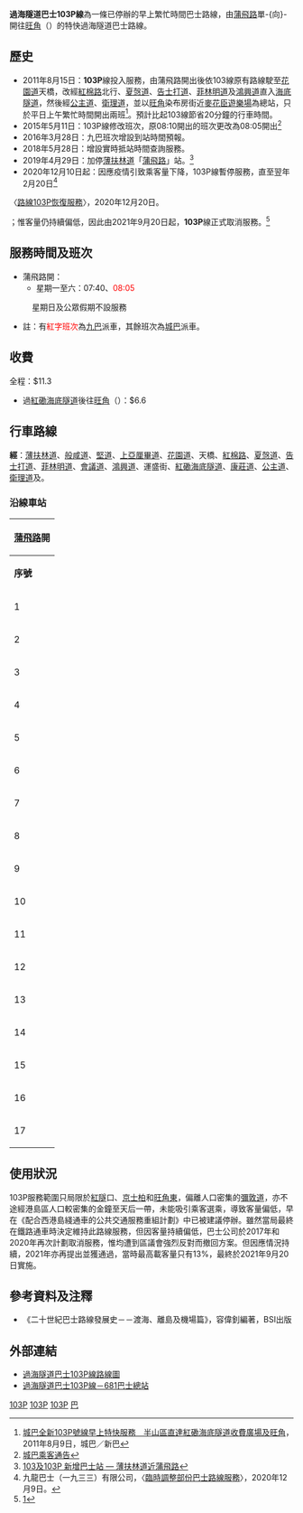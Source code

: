 {{公共汽車路線基礎資訊
|路線名稱             = 過海隧道巴士103P線
|外文名稱             = Cross Harbour Tunnel Route 103P
|外文語言             = 
|路線通稱             = 
|代表圖像             = 
|代表圖像二           = 
|經營者               = 九巴
|經營者二             = 城巴
|所屬車廠             = 九巴：九龍灣車廠（K）<br>城巴︰黃竹坑車廠（S）
|路線用車             = 
|起點站               = [[蒲飛路|蒲飛路]]
|途經地點             = [[半山區|半山區]]、[[紅磡海底隧道|紅磡海底隧道]]、[[何文田|何文田]]
|終點站               = [[旺角|旺角]]（{{tsl|zh-yue|染布房街|染布房街}}）
|路線性質             = 上午繁忙時間單程線
|全程行駛里程         = 10.8公里
|全程行車時間         = 42分鐘
|服務時間             = 星期一至六：07:40、08:05
|起點站服務時間       = 
|終點站服務時間       = 
|班次頻率             = 固定班次
|全程收費             = $11.6
|分段收費站點         = 
|去程分段收費站點     = 過[[海底隧道_(香港)|紅磡海底隧道]]後往旺角（染布房街）：$6.6
|回程分段收費站點     = 
|服務時間以外替代路線 = 過海隧道巴士103線
|主要競爭交通         = 
|走線圖              =103PRtMap.png
}}

'''過海隧道巴士103P線'''為一條已停辦的早上繁忙時間巴士路線，由[[蒲飛路|蒲飛路]]單-{向}-開往[[旺角|旺角]]（{{tsl|zh-yue|染布房街|染布房街}}）的特快過海隧道巴士路線。

==歷史==
*2011年8月15日：'''103P'''線投入服務，由蒲飛路開出後依103線原有路線駛至[[花園道|花園道]]天橋，改經[[紅棉路|紅棉路]]北行、[[夏愨道|夏愨道]]、[[告士打道|告士打道]]、[[菲林明道|菲林明道]]及[[鴻興道|鴻興道]]直入[[海底隧道_(香港)|海底隧道]]，然後經[[公主道|公主道]]、[[衛理道|衛理道]]，並以[[旺角|旺角]]染布房街近[[麥花臣遊樂場|麥花臣遊樂場]]為總站，只於平日上午繁忙時間開出兩班<ref>[http://www.nwstbus.com.hk/en/uploadedFiles/~CustomerNotice/09082011-CB.pdf 城巴全新103P號線早上特快服務　半山區直達紅磡海底隧道收費廣場及旺角]，2011年8月9日，城巴／新巴</ref>。預計比起103線節省20分鐘的行車時間。
*2015年5月11日：103P線修改班次，原08:10開出的班次更改為08:05開出<ref>[http://www.nwstbus.com.hk/en/uploadedFiles/evs_notice/C201500968a02.pdf 城巴乘客通告]</ref>
*2016年3月28日：九巴班次增設到站時間預報。
*2018年5月28日：增設實時抵站時間查詢服務。
*2019年4月29日：加停[[薄扶林道|薄扶林道]]「[[蒲飛路|蒲飛路]]」站。<ref>[http://mobile.nwstbus.com.hk/pdf/E201900936a03.pdf 103及103P 新增巴士站 — 薄扶林道近蒲飛路]</ref>
*2020年12月10日起：因應疫情引致乘客量下降，103P線暫停服務，直至翌年2月20日<ref>九龍巴士（一九三三）有限公司，〈[http://www.kmb.hk/tc/news/press/archives/news202012093754.html 臨時調整部份巴士路線服務]〉，2020年12月9日。</ref><ref>
〈[http://mobile.bravobus.com.hk/pdf/E202001902b03.pdf 路線103P恢復服務]〉，2020年12月20日。</ref>；惟客量仍持續偏低，因此由2021年9月20日起，'''103P'''線正式取消服務。<ref>[https://www.districtcouncils.gov.hk/central/doc/2020_2023/tc/committee_meetings_doc/ttc/21150/20210909_TTC_Paper_56_2021.pdf]</ref>

==服務時間及班次==
*蒲飛路開：
**星期一至六：07:40、<span style="color:red;">08:05</span>
:星期日及公眾假期不設服務

*註：有<span style="color:red;">紅字班次</span>為[[九巴|九巴]]派車，其餘班次為[[城巴|城巴]]派車。
==收費==
全程：$11.3
*過[[紅磡海底隧道|紅磡海底隧道]]後往[[旺角|旺角]]（{{tsl|zh-yue|染布房街}}）：$6.6

==行車路線==
'''經'''：[[薄扶林道|薄扶林道]]、[[般咸道|般咸道]]、[[堅道|堅道]]、[[上亞厘畢道|上亞厘畢道]]、[[花園道|花園道]]、天橋、[[紅棉路|紅棉路]]、[[夏愨道|夏愨道]]、[[告士打道|告士打道]]、[[菲林明道|菲林明道]]、[[會議道|會議道]]、[[鴻興道|鴻興道]]、運盛街、[[紅磡海底隧道|紅磡海底隧道]]、[[康莊道|康莊道]]、[[公主道|公主道]]、[[衛理道|衛理道]]及{{tsl|zh-yue|染布房街|染布房街}}。
===沿線車站===
{|class="wikitable" style="text-align: center"
!colspan=3|[[蒲飛路|蒲飛路]]開
|-
!'''序號'''!!'''車站名稱'''!!'''位置'''
|- 
|1||rowspan=2|[[蒲飛路|蒲飛路]]||[[蒲飛路巴士總站|蒲飛路巴士總站]]
|-
|2||rowspan=3|[[薄扶林道|薄扶林道]]
|-
|3||[[何東夫人堂|何東夫人堂]]
|-
|4||香港潮商學校
|-
|5||[[英皇書院|英皇書院]]||rowspan=5|[[般咸道|般咸道]]
|-
|6||寧養台
|-
|7||[[東邊街|東邊街]]
|-
|8||[[高街|高街]]
|-
|9||[[醫院道|醫院道]]
|-
|10||[[樓梯街|樓梯街]]||rowspan=3|[[堅道|堅道]]
|-
|11||[[鴨巴甸街|鴨巴甸街]]
|-
|12||[[明愛中心|明愛中心]]
|-
|13||[[香港禮賓府|香港禮賓府]]||[[上亞厘畢道|上亞厘畢道]]
|-
|14||[[聖約翰座堂_(香港)|聖約翰座堂]]||[[花園道|花園道]]
{{Routemapbreak|colspan=5|[[夏慤道|夏慤道]]、[[告士打道|告士打道]]；{{SR|1}} [[紅磡海底隧道|紅磡海底隧道]]}}
|-
|15||紅磡海底隧道收費廣場||[[康莊道|康莊道]]
{{Routemapbreak|colspan=5|{{SR|1}} 康莊道、[[公主道|公主道]]}}
|-
|16||何文田山道||[[衛理道|衛理道]]
|-
|17||[[麥花臣遊樂場|麥花臣遊樂場]]||{{tsl|zh-yue|染布房街|染布房街}}
|}

==使用狀況==
103P服務範圍只局限於[[紅隧|紅隧]]口、[[京士柏|京士柏]]和[[旺角東|旺角東]]，偏離人口密集的[[彌敦道|彌敦道]]，亦不途經港島區人口較密集的金鐘至天后一帶，未能吸引乘客選乘，導致客量偏低，早在《配合西港島綫通車的公共交通服務重組計劃》中已被建議停辦。雖然當局最終在鐵路通車時決定維持此路線服務，但因客量持續偏低，巴士公司於2017年和2020年再次計劃取消服務，惟均遭到區議會強烈反對而撤回方案。但因應情況持續，2021年亦再提出並獲通過，當時最高載客量只有13%，最終於2021年9月20日實施。
==參考資料及注釋==
{{reflist}}
*《二十世紀巴士路線發展史－－渡海、離島及機場篇》，容偉釗編著，BSI出版

==外部連結==

*[https://www.nwstbus.com.hk/en/uploadedFiles/cust_notice/RI-CTB-103-103P-M.pdf 過海隧道巴士103P線路線圖]
*[http://www.681busterminal.com/103p.html 過海隧道巴士103P線－681巴士總站]
[[Category:已取消過海隧道巴士路線|103P]]
[[Category:已取消九龍巴士路線|103P]]
[[Category:已取消城巴路線|103P]]
[[Category:2021年香港廢除|巴]]